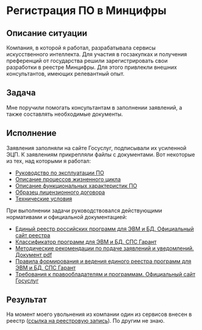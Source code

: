# Регистрация ПО в Минцифры

## Описание ситуации

Компания, в которой я работал, разрабатывала сервисы искусственного интеллекта. Для участия в госзакупках и получения преференций от государства решили зарегистрировать свои разработки в реестре Минцифры. Для этого привлекли внешних консультантов, имеющих релевантный опыт.

## Задача

Мне поручили помогать консультантам в заполнении заявлений, а также составлять необходимые документы.

## Исполнение

Заявления заполняли на сайте Госуслуг, подписывали их усиленной ЭЦП. К заявлениям прикрепляли файлы с документами. Вот некоторые из тех, над которыми я работал:

- [Руководство по эксплуатации ПО](../docs/rukovodstvo-po-ekspluatatsii-po.mdx)
- [Описание процессов жизненного цикла](../docs/opisaniye-protsessov-zhiznennogo-tsikla.mdx)
- [Описание функциональных характеристик ПО](../docs/opisaniye-funktsionalnykh-kharakteristik.mdx)
- [Образец лицензионного договора](../docs/obrazets-litsenzionnogo-dogovora.mdx)
- [Технические условия](../docs/tekhnicheskiye-usloviya.mdx)

При выполнении задачи руководствовался действующими нормативами и официальной документацией:

- [Единый реестр российских программ для ЭВМ и БД. Официальный сайт реестра](https://reestr.digital.gov.ru)
- [Классификатор программ для ЭВМ и БД. СПС Гарант](https://base.garant.ru/74832091/)
- [Методические рекомендации по подаче заявлений и уведомлений. Документ pdf](https://reestr.digital.gov.ru/upload/documents/Методичка_Подача_заявления.pdf)
- [Правила формирования и ведения единого реестра программ для ЭВМ и БД. СПС Гарант](https://base.garant.ru/71252170/)
- [Требования к правообладателям и программам. Официальный сайт Госуслуг](https://www.gosuslugi.ru/reestrpo)

## Результат

На момент моего увольнения из компании один из сервисов внесен в реестр ([ссылка на реестровую запись](https://reestr.digital.gov.ru/reestr/1910660/)). По другим не знаю.